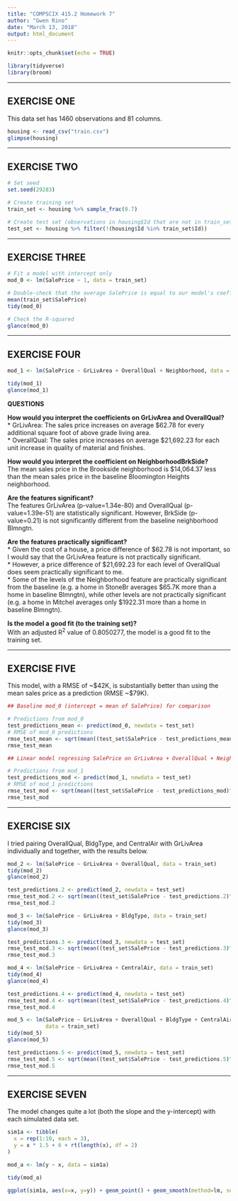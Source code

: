 ```yaml
---
title: "COMPSCIX 415.2 Homework 7"
author: "Gwen Rino"
date: "March 13, 2018"
output: html_document
---
```


```r
knitr::opts_chunk$set(echo = TRUE)
```

```r
library(tidyverse)
library(broom)
```

***
## EXERCISE ONE  

This data set has 1460 observations and 81 columns.

```r
housing <- read_csv("train.csv")
glimpse(housing)
```

***
## EXERCISE TWO  

```r
# Set seed
set.seed(29283)

# Create training set
train_set <- housing %>% sample_frac(0.7)

# Create test set (observations in housing$Id that are not in train_set$Id)
test_set <- housing %>% filter(!(housing$Id %in% train_set$Id))
```

***
## EXERCISE THREE  

```r
# Fit a model with intercept only
mod_0 <- lm(SalePrice ~ 1, data = train_set)

# Double-check that the average SalePrice is equal to our model's coefficient
mean(train_set$SalePrice)
tidy(mod_0)

# Check the R-squared
glance(mod_0)
```

***
## EXERCISE FOUR  

```r
mod_1 <- lm(SalePrice ~ GrLivArea + OverallQual + Neighborhood, data = train_set)

tidy(mod_1)
glance(mod_1)
```

**QUESTIONS**  

**How would you interpret the coefficients on GrLivArea and OverallQual?**  
* GrLivArea: The sales price increases on average $62.78 for every additional square foot of above grade living area.  
* OverallQual: The sales price increases on average $21,692.23 for each unit increase in quality of material and finishes.  

**How would you interpret the coefficient on NeighborhoodBrkSide?**  
The mean sales price in the Brookside neighborhood is $14,064.37 less than the mean sales price in the baseline Bloomington Heights neighborhood.

**Are the features significant?**  
The features GrLivArea (p-value=1.34e-80) and OverallQual (p-value=1.39e-51) are statistically significant. However, BrkSide (p-value=0.21) is not significantly different from the baseline neighborhood Blmngtn.  

**Are the features practically significant?**  
* Given the cost of a house, a price difference of $62.78 is not important, so I would say that the GrLivArea feature is not practically significant.  
* However, a price difference of $21,692.23 for each level of OverallQual does seem practically significant to me.  
* Some of the levels of the Neighborhood feature are practically significant from the baseline (e.g. a home in StoneBr averages $65.7K more than a home in baseline Blmngtn), while other levels are not practically significant (e.g. a home in Mitchel averages only $1922.31 more than a home in baseline Blmngtn).


**Is the model a good fit (to the training set)?**  
With an adjusted R^2^ value of 0.8050277, the model is a good fit to the training set.

***
## EXERCISE FIVE  

This model, with a RMSE of ~$42K, is substantially better than using the mean sales price as a prediction (RMSE ~$79K).

```r
## Baseline mod_0 (intercept = mean of SalePrice) for comparison

# Predictions from mod_0
test_predictions_mean <- predict(mod_0, newdata = test_set) 
# RMSE of mod_0 predictions
rmse_test_mean <- sqrt(mean((test_set$SalePrice - test_predictions_mean)^2)) 
rmse_test_mean

## Linear model regressing SalePrice on GrLivArea + OverallQual + Neighborhood

# Predictions from mod_1
test_predictions_mod <- predict(mod_1, newdata = test_set)
# RMSE of mod_1 predictions
rmse_test_mod <- sqrt(mean((test_set$SalePrice - test_predictions_mod)^2))
rmse_test_mod 
```

***
## EXERCISE SIX  

I tried pairing OverallQual, BldgType, and CentralAir with GrLivArea individually and together, with the results below. 

```r
mod_2 <- lm(SalePrice ~ GrLivArea + OverallQual, data = train_set)
tidy(mod_2)
glance(mod_2)

test_predictions.2 <- predict(mod_2, newdata = test_set)
rmse_test_mod.2 <- sqrt(mean((test_set$SalePrice - test_predictions.2)^2))
rmse_test_mod.2

mod_3 <- lm(SalePrice ~ GrLivArea + BldgType, data = train_set)
tidy(mod_3)
glance(mod_3)

test_predictions.3 <- predict(mod_3, newdata = test_set)
rmse_test_mod.3 <- sqrt(mean((test_set$SalePrice - test_predictions.3)^2))
rmse_test_mod.3

mod_4 <- lm(SalePrice ~ GrLivArea + CentralAir, data = train_set)
tidy(mod_4)
glance(mod_4)

test_predictions.4 <- predict(mod_4, newdata = test_set)
rmse_test_mod.4 <- sqrt(mean((test_set$SalePrice - test_predictions.4)^2))
rmse_test_mod.4

mod_5 <- lm(SalePrice ~ GrLivArea + OverallQual + BldgType + CentralAir, 
            data = train_set)
tidy(mod_5)
glance(mod_5)

test_predictions.5 <- predict(mod_5, newdata = test_set)
rmse_test_mod.5 <- sqrt(mean((test_set$SalePrice - test_predictions.5)^2))
rmse_test_mod.5
```
***
## EXERCISE SEVEN  

The model changes quite a lot (both the slope and the y-intercept) with each simulated data set.

```r
sim1a <- tibble(
  x = rep(1:10, each = 3),
  y = x * 1.5 + 6 + rt(length(x), df = 2)
)

mod_a <- lm(y ~ x, data = sim1a)

tidy(mod_a)

ggplot(sim1a, aes(x=x, y=y)) + geom_point() + geom_smooth(method=lm, se=FALSE)
```
